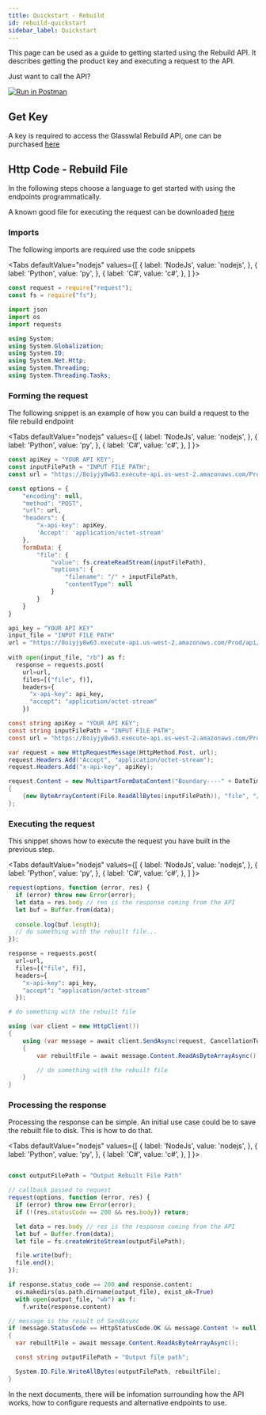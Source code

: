 ```yaml
---
title: Quickstart - Rebuild
id: rebuild-quickstart
sidebar_label: Quickstart
---
```


<p>
This page can be used as a guide to getting started using the Rebuild API. It describes getting the product key and executing a request to the API.
</p>

<p>Just want to call the API?</p>

[![Run in Postman](https://run.pstmn.io/button.svg)](https://app.getpostman.com/run-collection/dc8ba5f0a4ecfa29ad12)

<div>
<h2>Get Key</h2>

A key is required to access the Glasswlal Rebuild API, one can be purchased [here](https://glasswall-store.com/products/glasswall-rebuild-cloud-in-shared-cloud-environment?variant=33476559274124)

<h2>Http Code - Rebuild File</h2>

<p>In the following steps choose a language to get started with using the endpoints programmatically.</p>

A known good file for executing the request can be downloaded  <a href="/examples/Rebuild_Example_Image_That_Rebuilds.bmp" download>here</a>


<h3>Imports</h3>

<p>The following imports are required use the code snippets</p>

<Tabs
  defaultValue="nodejs"
  values={[
    { label: 'NodeJs', value: 'nodejs', },
    { label: 'Python', value: 'py', },
    { label: 'C#', value: 'c#', },
  ]
}>
<TabItem value="nodejs">

```javascript
const request = require("request");
const fs = require("fs");
```

</TabItem>
<TabItem value="py">

```python
import json
import os
import requests
```

</TabItem>
<TabItem value="c#">

```csharp
using System;
using System.Globalization;
using System.IO;
using System.Net.Http;
using System.Threading;
using System.Threading.Tasks;
```

</TabItem>
</Tabs>

<h3>Forming the request</h3>

<p>The following snippet is an example of how you can build a request to the file rebuild endpoint</p>

<Tabs
  defaultValue="nodejs"
  values={[
    { label: 'NodeJs', value: 'nodejs', },
    { label: 'Python', value: 'py', },
    { label: 'C#', value: 'c#', },
  ]
}>
<TabItem value="nodejs">

```javascript
const apiKey = "YOUR API KEY";
const inputFilePath = "INPUT FILE PATH";
const url = "https://8oiyjy8w63.execute-api.us-west-2.amazonaws.com/Prod/api/rebuild/file";

const options = {
    "encoding": null,
    "method": "POST",
    "url": url,
    "headers": {
        "x-api-key": apiKey,
        'Accept': 'application/octet-stream'
    },
    formData: {
        "file": {
            "value": fs.createReadStream(inputFilePath),
            "options": {
                "filename": "/" + inputFilePath,
                "contentType": null
            }
        }
    }
}
```

</TabItem>
<TabItem value="py">

```python
api_key = "YOUR API KEY"
input_file = "INPUT FILE PATH"
url = "https://8oiyjy8w63.execute-api.us-west-2.amazonaws.com/Prod/api/rebuild/file"
​
​with open(input_file, "rb") as f:
  response = requests.post(
    url=url,
    files=[("file", f)],
    headers={
      "x-api-key": api_key,
      "accept": "application/octet-stream"
    })
```

</TabItem>
<TabItem value="c#">

```csharp
const string apiKey = "YOUR API KEY";
const string inputFilePath = "INPUT FILE PATH";
const url = "https://8oiyjy8w63.execute-api.us-west-2.amazonaws.com/Prod/api/rebuild/file";

var request = new HttpRequestMessage(HttpMethod.Post, url);
request.Headers.Add("Accept", "application/octet-stream");
request.Headers.Add("x-api-key", apiKey);

request.Content = new MultipartFormDataContent("Boundary----" + DateTime.Now.ToString(CultureInfo.InvariantCulture))
{
    {new ByteArrayContent(File.ReadAllBytes(inputFilePath)), "file", "/" + inputFilePath}
};
```

</TabItem>
</Tabs>

</div>

<h3>Executing the request</h3>

<p>This snippet shows how to execute the request you have built in the previous step.</p>

<Tabs
  defaultValue="nodejs"
  values={[
    { label: 'NodeJs', value: 'nodejs', },
    { label: 'Python', value: 'py', },
    { label: 'C#', value: 'c#', },
  ]
}>
<TabItem value="nodejs">

```javascript
request(options, function (error, res) {
  if (error) throw new Error(error);
  let data = res.body // res is the response coming from the API
  let buf = Buffer.from(data);
  
  console.log(buf.length);
  // do something with the rebuilt file...
});
```

</TabItem>
<TabItem value="py">

```python
response = requests.post(
  url=url,
  files=[("file", f)],
  headers={
    "x-api-key": api_key,
    "accept": "application/octet-stream"
  });

# do something with the rebuilt file
```

</TabItem>
<TabItem value="c#">

```csharp
using (var client = new HttpClient())
{
    using (var message = await client.SendAsync(request, CancellationToken.None))
    {
        var rebuiltFile = await message.Content.ReadAsByteArrayAsync();

        // do something with the rebuilt file
    }
}
```

</TabItem>
</Tabs>

<h3>Processing the response</h3>

<p>Processing the response can be simple. An initial use case could be to save the rebuilt file to disk. This is how to do that.</p>

<Tabs
  defaultValue="nodejs"
  values={[
    { label: 'NodeJs', value: 'nodejs', },
    { label: 'Python', value: 'py', },
    { label: 'C#', value: 'c#', },
  ]
}>
<TabItem value="nodejs">

```javascript

const outputFilePath = "Output Rebuilt File Path"

// callback passed to request
request(options, function (error, res) {
  if (error) throw new Error(error);
  if (!(res.statusCode == 200 && res.body)) return;    

  let data = res.body // res is the response coming from the API
  let buf = Buffer.from(data);
  let file = fs.createWriteStream(outputFilePath);

  file.write(buf);
  file.end();
});

```

</TabItem>
<TabItem value="py">

```python
if response.status_code == 200 and response.content:
  os.makedirs(os.path.dirname(output_file), exist_ok=True)
  with open(output_file, "wb") as f:
    f.write(response.content)
```

</TabItem>
<TabItem value="c#">

```csharp
// message is the result of SendAsync
if (message.StatusCode == HttpStatusCode.OK && message.Content != null)
{
  var rebuiltFile = await message.Content.ReadAsByteArrayAsync();

  const string outputFilePath = "Output file path";

  System.IO.File.WriteAllBytes(outputFilePath, rebuiltFile);
}
```

</TabItem>
</Tabs>

<p>In the next documents, there will be infomation surrounding how the API works, how to configure requests and alternative endpoints to use.</p>